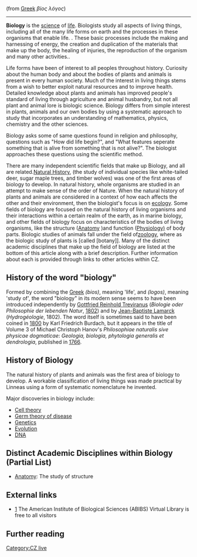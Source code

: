 (from [[Greek language|Greek]] ''βίος λόγος'')
----

'''Biology''' is the [[science]] of [[life]]. Biologists study all aspects of living things, including all of the many life forms on earth and the processes in these organisms that enable life. . These basic processes include the making and harnessing of energy, the creation and duplication of the materials that make up the body, the healing of injuries, the reproduction of the organism and many other activities.. 

Life forms have been of interest to all peoples throughout history. Curiosity about the human body and about the bodies of plants and animals is present in every human society. Much of the interest in living things stems from a wish to better exploit natural resources and to improve health. Detailed knowledge about plants and animals has improved people's standard of living through agriculture and animal husbandry, but not all plant and animal lore is biologic science. Biology differs from simple interest in plants, animals and our own bodies by using a systematic approach to study that incorporates an understanding of mathematics, physics, chemistry and the other sciences.

Biology asks some of same questions found in religion and philosophy, questions such as "How did life begin?", and "What features seperate something that is alive from something that is not alive?". The biologist approaches these questions using the scientific method.

There are many independent scientific fields that make up Biology, and all are related.[[ Natural History]], (the study of individual species like white-tailed deer, sugar maple trees, and timber wolves) was one of the first areas of biology to develop. In natural history, whole organisms are studied in an attempt to make sense of the order of Nature. When the natural history of plants and animals are considered in a context of how each affects the other and their environment, then the biologist's focus is on [[ecology]]. Some fields of biology are focused on the natural history of living organisms and their interactions within a certain realm of the earth, as in marine biology, and other fields of biology focus on characteristics of the bodies of living organisms, like the structure ([[Anatomy]] )and function ([[Physiology)]] of body parts. Biologic studies of animals fall under the field of[[ zoology]], where as the biologic study of plants is [called [botany]]. Many of the distinct academic disciplines that make up the field of biology are listed at the bottom of this article along with a brief description. Further information about each is provided through links to other articles within CZ.  

==History of the word "biology"==
Formed by combining the [[Greek language|Greek]] ''{{Polytonic|βίος}}'' ''(bios)'', meaning 'life', and ''{{Polytonic|λόγος}}'' ''(logos)'', meaning 'study of', the word "biology" in its modern sense seems to have been introduced independently by [[Gottfried Reinhold Treviranus]] (''Biologie oder Philosophie der lebenden Natur'', [[1802]]) and by [[Jean-Baptiste Lamarck]] (''Hydrogéologie'', 1802). The word itself is sometimes said to have been coined in [[1800]] by Karl Friedrich Burdach, but it appears in the title of Volume 3 of Michael Christoph Hanov's ''Philosophiae naturalis sive physicae dogmaticae'': ''Geologia, biologia, phytologia generalis et dendrologia'', published in [[1766]].

==History of Biology==

The natural history of plants and animals was the first area of biology to develop. A workable classification of living things was made practical by Linneas using a form of systematic nomenclature he invented.



{{main|History of biology|History of medicine|History of genetics}}
Major discoveries in biology include:
* [[Cell theory]]
* [[Germ theory of disease]]
* [[Genetics]]
* [[Evolution]]
* [[DNA]]

==Distinct Academic Disciplines within Biology (Partial List)==
*[[Anatomy]]: The study of structure




==External links==

* [http://www.aibs.org/virtual-library/] The American Institute of Biological Sciences (ABIBS) Virtual Library is free to all visitors

==Further reading==





[[Category:CZ live]]